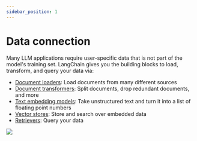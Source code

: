 ```yaml
---
sidebar_position: 1
---
```


# Data connection

Many LLM applications require user-specific data that is not part of the model's training set. LangChain gives you the 
building blocks to load, transform, and query your data via:

- [Document loaders](./document_loaders): Load documents from many different sources
- [Document transformers](./document_transformers): Split documents, drop redundant documents, and more
- [Text embedding models](./text_embedding): Take unstructured text and turn it into a list of floating point numbers
- [Vector stores](./vectorstores): Store and search over embedded data
- [Retrievers](./retrievers): Query your data

![](https://drive.google.com/uc?id=1xrloA5zVAq4DFewWMdICqRaS7ddcPitj)

